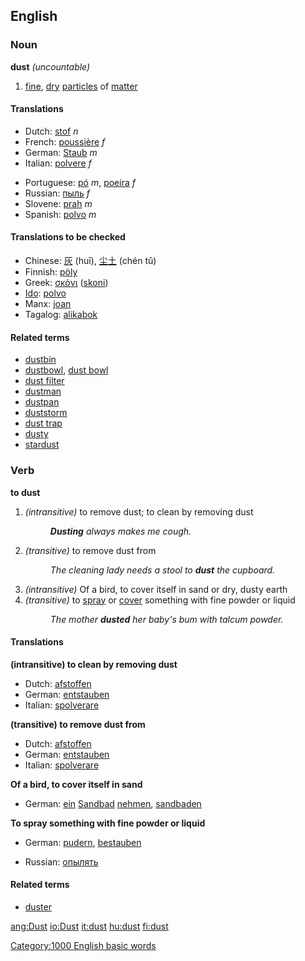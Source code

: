 ==English==
===Noun===
'''dust''' ''(uncountable)''

#[[fine]], [[dry]] [[particle]]s of [[matter]]

====Translations====
{{top}}
*Dutch: [[stof]] ''n''
*French: [[poussière]] ''f''
*German: [[Staub]] ''m''
*Italian: [[polvere]] ''f''
{{mid}}
*Portuguese: [[pó]] ''m'', [[poeira]] ''f''
*Russian: [[пыль]] ''f''
*Slovene: [[prah]] ''m''
*Spanish: [[polvo]] ''m''
{{bottom}}

====Translations to be checked====
{{checktrans}}
*Chinese: [[灰]] (huī), [[尘土]] (chén tǔ)
*Finnish: [[pöly]]
*Greek: [[σκόνι]] ([[skoni]])
*[[Ido]]: [[polvo]]
*Manx: [[joan#Manx|joan]]
*Tagalog: [[alikabok]]

====Related terms====
*[[dustbin]]
*[[dustbowl]], [[dust bowl]]
*[[dust filter]]
*[[dustman]]
*[[dustpan]]
*[[duststorm]]
*[[dust trap]]
*[[dusty]]
*[[stardust]]

===Verb===
'''to dust'''

#''(intransitive)'' to remove dust; to clean by removing dust
#:'''''Dusting''' always makes me cough.''
#''(transitive)'' to remove dust from
#:''The cleaning lady needs a stool to '''dust''' the cupboard.''
#''(intransitive)'' Of a bird, to cover itself in sand or dry, dusty earth
#''(transitive)'' to [[spray]] or [[cover]] something with fine powder or liquid
#:''The mother '''dusted''' her baby's bum with talcum powder.''

====Translations====
'''(intransitive) to clean by removing dust'''
{{top}}
*Dutch: [[afstoffen]]
*German: [[entstauben]]
*Italian: [[spolverare]]
{{mid}}
{{bottom}}

'''(transitive) to remove dust from'''
{{top}}
*Dutch: [[afstoffen]]
*German: [[entstauben]]
*Italian: [[spolverare]]
{{mid}}
{{bottom}}

'''Of a bird, to cover itself in sand'''
{{top}}
*German: [[ein]] [[Sandbad]] [[nehmen]], [[sandbaden]]
{{mid}}
{{bottom}}

'''To spray something with fine powder or liquid'''
{{top}}
*German: [[pudern]], [[bestauben]]
{{mid}}
*Russian: [[опылять]]
{{bottom}}

====Related terms====
*[[duster]]

[[Category:1000 English basic words]]

[[ang:Dust]]
[[io:Dust]]
[[it:dust]]
[[hu:dust]]
[[fi:dust]]